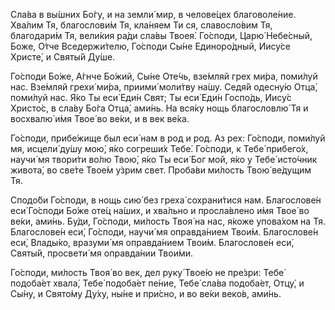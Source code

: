 Сла́ва в вы́шних Бо́гу, и на земли́ мир, в челове́цех благоволе́ние. Хва́лим Тя, благослови́м Тя, кла́няем Ти ся, славосло́вим Тя, благодари́м Тя, вели́кия ра́ди сла́вы Твоея́. Го́споди, Царю́ Небе́сный, Боже, О́тче Вседержи́телю, Го́споди Сы́не Единоро́дный, Иису́се Христе́, и Святы́й Ду́ше. 

Го́споди Бо́же, А́гнче Бо́жий, Сы́не Оте́чь, взе́мляй грех ми́ра, поми́луй нас. Взе́мляй грехи́ ми́ра, приими́ моли́тву на́шу. Седя́й одесну́ю Отца́, поми́луй нас. Я́ко Ты еси́ Еди́н Свят; Ты еси́ Еди́н Госпо́дь, Иису́с Христо́с, в сла́ву Бо́га Отца́, ами́нь. На вся́ку нощь благословлю́ Тя и восхвалю́ и́мя Твое́ во ве́ки, и в век ве́ка.

Го́споди, прибе́жище был еси́ нам в род и род. Аз рех: Го́споди, поми́луй мя, исцели́ ду́шу мою́, я́ко согреши́х Тебе́. Го́споди, к Тебе́ прибего́х, научи́ мя твори́ти во́лю Твою́, я́ко Ты еси́ Бог мой, я́ко у Тебе́ исто́чник живота́, во све́те Твое́м у́зрим свет. Проба́ви ми́лость Твою́ ве́дущим Тя.

Сподо́би Го́споди, в нощь сию́ без греха́ сохрани́тися нам. Благослове́н еси́ Го́споди Бо́же оте́ц на́ших, и хва́льно и просла́влено и́мя Твое́ во ве́ки, ами́нь. Бу́ди, Го́споди, ми́лость Твоя́ на нас, я́коже упова́хом на Тя. Благослове́н еси́, Го́споди, научи́ мя оправда́нием Твои́м. Благослове́н еси́, Влады́ко, вразуми́ мя оправда́нием Твои́м. Благослове́н еси́, Святы́й, просвети́ мя оправда́нии Твои́ми. 

Го́споди, ми́лость Твоя́ во век, дел руку́ Твое́ю не пре́зри: Тебе́ подоба́ет хвала́, Тебе́ подоба́ет пе́ние, Тебе́ сла́ва подоба́ет, Отцу́, и Сы́ну, и Свято́му Ду́ху, ны́не и при́сно, и во ве́ки веко́в, ами́нь.

